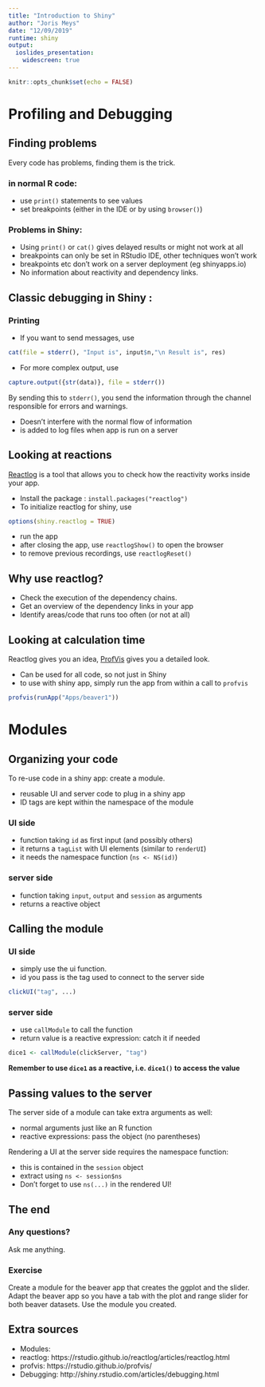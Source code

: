 ```yaml
---
title: "Introduction to Shiny"
author: "Joris Meys"
date: "12/09/2019"
runtime: shiny
output: 
  ioslides_presentation:
    widescreen: true
---
```

  
```r
knitr::opts_chunk$set(echo = FALSE)
```

# Profiling and Debugging

## Finding problems

Every code has problems, finding them is the trick.

### in normal R code:

 - use `print()` statements to see values
 - set breakpoints (either in the IDE or by using `browser()`)

### Problems in Shiny:

 - Using `print()` or `cat()` gives delayed results or might not work at all
 - breakpoints can only be set in RStudio IDE, other techniques won't work
 - breakpoints etc don't work on a server deployment (eg shinyapps.io)
 - No information about reactivity and dependency links.

## Classic debugging in Shiny :

### Printing

 - If you want to send messages, use
```r
cat(file = stderr(), "Input is", input$n,"\n Result is", res)
```
 - For more complex output, use
```r
capture.output({str(data)}, file = stderr())
```

By sending this to `stderr()`, you send the information through the channel
responsible for errors and warnings.

 - Doesn't interfere with the normal flow of information
 - is added to log files when app is run on a server

## Looking at reactions

[Reactlog](https://rstudio.github.io/reactlog/articles/reactlog.html) is a tool
that allows you to check how the reactivity works inside your app.

 - Install the package : `install.packages("reactlog")`
 - To initialize reactlog for shiny, use
```r
options(shiny.reactlog = TRUE)
```
 - run the app
 - after closing the app, use `reactlogShow()` to open the browser
 - to remove previous recordings, use `reactlogReset()`

## Why use reactlog?

 - Check the execution of the dependency chains.
 - Get an overview of the dependency links in your app
 - Identify areas/code that runs too often (or not at all)

## Looking at calculation time 

Reactlog gives you an idea, [ProfVis](https://rstudio.github.io/profvis/)
gives you a detailed look.

 - Can be used for all code, so not just in Shiny
 - to use with shiny app, simply run the app from within a call to `profvis`
 
```r
profvis(runApp("Apps/beaver1"))
```

# Modules

## Organizing your code

To re-use code in a shiny app: create a module.

 - reusable UI and server code to plug in a shiny app
 - ID tags are kept within the namespace of the module

### UI side

 - function taking `id` as first input (and possibly others)
 - it returns a `tagList` with UI elements (similar to `renderUI`)
 - it needs the namespace function (`ns <- NS(id)`)
 
### server side

 - function taking `input`, `output` and `session` as arguments
 - returns a reactive object 
 
## Calling the module

### UI side

 - simply use the ui function.
 - id you pass is the tag used to connect to the server side

```r
clickUI("tag", ...)
```

### server side

 - use `callModule` to call the function
 - return value is a reactive expression: catch it if needed
 
```r
dice1 <- callModule(clickServer, "tag")
```

**Remember to use `dice1` as a reactive, i.e. `dice1()` to access the value**

## Passing values to the server

The server side of a module can take extra arguments as well:

 - normal arguments just like an R function
 - reactive expressions: pass the object (no parentheses)
 
Rendering a UI at the server side requires the namespace function:

 - this is contained in the `session` object
 - extract using `ns <- session$ns`
 - Don't forget to use `ns(...)` in the rendered UI!

## The end

### Any questions?

Ask me anything.

### Exercise

Create a module for the beaver app that creates the ggplot and the slider.
Adapt the beaver app so you have a tab with the plot and range slider for
both beaver datasets. Use the module you created.

## Extra sources

 - Modules: 
 - reactlog: https://rstudio.github.io/reactlog/articles/reactlog.html
 - profvis: https://rstudio.github.io/profvis/
 - Debugging: http://shiny.rstudio.com/articles/debugging.html
